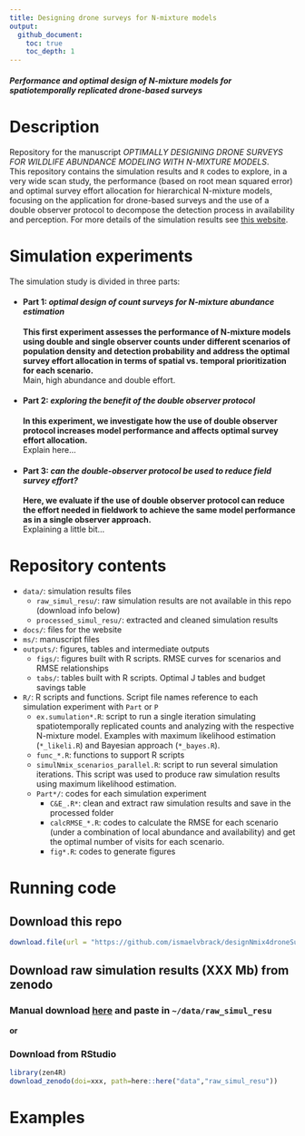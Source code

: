 ```yaml
---
title: Designing drone surveys for N-mixture models
output: 
  github_document:
    toc: true
    toc_depth: 1
---
```


#### ***Performance and optimal design of N-mixture models for spatiotemporally replicated drone-based surveys***

# Description
Repository for the manuscript *OPTIMALLY DESIGNING DRONE SURVEYS FOR WILDLIFE ABUNDANCE MODELING WITH N-MIXTURE MODELS*.\
This repository contains the simulation results and `R` codes to explore, in a very wide scan study, the performance (based on root mean squared error) and optimal survey effort allocation for hierarchical N-mixture models, focusing on the application for drone-based surveys and the use of a double observer protocol to decompose the detection process in availability and perception.
For more details of the simulation results see [this website](http...).

# Simulation experiments
The simulation study is divided in three parts:

- #### Part 1: *optimal design of count surveys for N-mixture abundance estimation*
**This first experiment assesses the performance of N-mixture models using double and single observer counts under different scenarios of population density and detection probability and address the optimal survey effort allocation in terms of spatial vs. temporal prioritization for each scenario.**\
Main, high abundance and double effort.
 

- #### Part 2: *exploring the benefit of the double observer protocol*
**In this experiment, we investigate how the use of double observer protocol increases model performance and affects optimal survey effort allocation.**\
Explain here...

- #### Part 3: *can the double-observer protocol be used to reduce field survey effort?*
**Here, we evaluate if the use of double observer protocol can reduce the effort needed in fieldwork to achieve the same model performance as in a single observer approach.**\
Explaining a little bit...


# Repository contents
- `data/`: simulation results files
  + `raw_simul_resu/`: raw simulation results are not available in this repo (download info below)
  + `processed_simul_resu/`: extracted and cleaned simulation results
- `docs/`: files for the website
- `ms/`: manuscript files
- `outputs/`: figures, tables and intermediate outputs
  + `figs/`: figures built with R scripts. RMSE curves for scenarios and RMSE relationships
  + `tabs/`: tables built with R scripts. Optimal J tables and budget savings table
- `R/`: R scripts and functions. Script file names reference to each simulation experiment with `Part` or `P` 
  + `ex.sumulation*.R`: script to run a single iteration simulating spatiotemporally replicated counts and analyzing with the respective N-mixture model. Examples with maximum likelihood estimation (`*_likeli.R`) and Bayesian approach (`*_bayes.R`). 
  + `func_*.R`: functions to support R scripts
  + `simulNmix_scenarios_parallel.R`: script to run several simulation iterations. This script was used to produce raw simulation results using maximum likelihood estimation.
  + `Part*/`: codes for each simulation experiment
    - `C&E_.R*`: clean and extract raw simulation results and save in the processed folder
    - `calcRMSE_*.R`: codes to calculate the RMSE for each scenario (under a combination of local abundance and availability) and get the optimal number of visits for each scenario.
    - `fig*.R`: codes to generate figures
  

# Running code
## Download this repo
```r
download.file(url = "https://github.com/ismaelvbrack/designNmix4droneSurveys/archive/main.zip", destfile = "designNmix4droneSurveys.zip")
```

## Download raw simulation results (XXX Mb) from zenodo
### Manual download [here](http..) and paste in `~/data/raw_simul_resu`

**or**

### Download from RStudio
```r
library(zen4R)
download_zenodo(doi=xxx, path=here::here("data","raw_simul_resu"))
```

#  Examples

